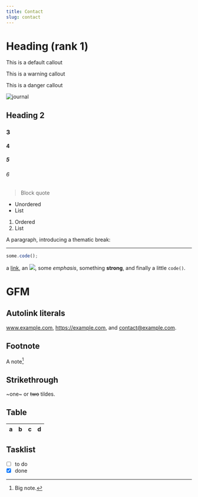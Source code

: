 ```yaml
---
title: Contact
slug: contact
---
```


# Heading (rank 1)

<Callout>This is a default callout</Callout>

<Callout type="warning">This is a warning callout</Callout>

<Callout type="danger">This is a danger callout</Callout>

<Image src="journal.webp" width={800} height={500} alt="journal" />

## Heading 2

### 3

#### 4

##### 5

###### 6

> Block quote

- Unordered
- List

1. Ordered
2. List

A paragraph, introducing a thematic break:

---

```js
some.code();
```

a [link](https://example.com), an ![](journal.webp), some _emphasis_,
something **strong**, and finally a little `code()`.

# GFM

## Autolink literals

www.example.com, https://example.com, and contact@example.com.

## Footnote

A note[^1]

[^1]: Big note.

## Strikethrough

~one~ or ~~two~~ tildes.

## Table

| a   | b   |   c |  d  |
| --- | :-- | --: | :-: |

## Tasklist

- [ ] to do
- [x] done
